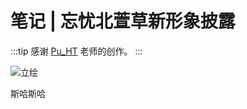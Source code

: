# 笔记 | 忘忧北萱草新形象披露

:::tip
感谢 [Pu_HT](https://space.bilibili.com/19282630/?spm_id_from=333.999.0.0) 老师的创作。
:::

![立绘](./立绘.jpg)


<HM>
    斯哈斯哈
</HM>